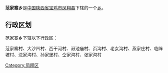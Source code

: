 {{中国乡级行政区
|行政区全称 = 范家寨乡
|景观照片文件名 = 
|景观照片描述 = 
|汉语拼音 =
|其他语言 = 
|其他语言名称 = 
|位置图文件名 = 
|位置图描述 = 
|自定义图片=
|上级行政区 = [[陕西省|陕西省]][[宝鸡市|宝鸡市]][[凤翔县|凤翔县]]
|行政区类别 = [[乡级行政区|乡]]
|行政区划代码 = 
|行政区划 = 
|村委会 = 
|居委会 = 
|建置时间 = 
|领导职位 = 
|领导名称 = 
|政府驻地 = 
|毗邻 = 
|地理坐标 = 
|总面积 = 
|总人口 = 
|户籍人口 = 
|户籍人口年份 = 
|常住人口 = 
|常住人口年份 = 
|人口密度 = 
|GDP = 
|邮政编码 = 
|电话区号 = 
|官方网站 = 
|网站名称 = 
}}
'''范家寨乡'''是[[中华人民共和国|中国]][[陕西省|陕西省]][[宝鸡市|宝鸡市]][[凤翔县|凤翔县]]下辖的一个[[乡级行政区|乡]]。

== 行政区划 ==
范家寨乡下辖以下行政区：

范家寨村、大沙凹村、西干河村、湫池庙村、页沟村、老女沟村、燕家庄村、临阵坡村、沈家沟村、孙家堡村、仝家沟村、张家沟村

{{陕西小作品}}
{{凤翔县行政区划}}

[[Category:凤翔区|Category:凤翔区]]